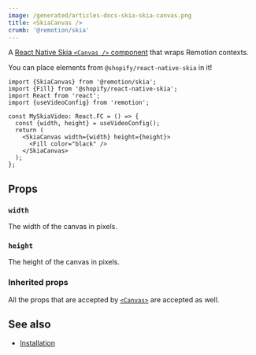 ```yaml
---
image: /generated/articles-docs-skia-skia-canvas.png
title: <SkiaCanvas />
crumb: '@remotion/skia'
---
```


A [React Native Skia `<Canvas />` component](https://shopify.github.io/react-native-skia/docs/canvas/overview) that wraps Remotion contexts.

You can place elements from `@shopify/react-native-skia` in it!

```tsx twoslash
import {SkiaCanvas} from '@remotion/skia';
import {Fill} from '@shopify/react-native-skia';
import React from 'react';
import {useVideoConfig} from 'remotion';

const MySkiaVideo: React.FC = () => {
  const {width, height} = useVideoConfig();
  return (
    <SkiaCanvas width={width} height={height}>
      <Fill color="black" />
    </SkiaCanvas>
  );
};
```

## Props

### `width`

The width of the canvas in pixels.

### `height`

The height of the canvas in pixels.

### Inherited props

All the props that are accepted by [`<Canvas>`](https://shopify.github.io/react-native-skia/docs/canvas/overview) are accepted as well.

## See also

- [Installation](/docs/skia)

